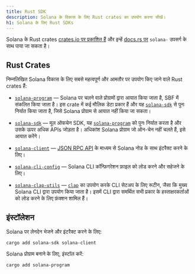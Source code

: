 ```yaml
---
title: Rust SDK
description: Solana के विकास के लिए Rust crates का उपयोग करना सीखें।
h1: Solana के लिए Rust SDKs
---
```


Solana के Rust crates
[crates.io पर प्रकाशित हैं](https://crates.io/search?q=solana-) और इन्हें
[docs.rs पर](https://docs.rs/releases/search?query=solana-) `solana-` उपसर्ग के
साथ पाया जा सकता है।

## Rust Crates

निम्नलिखित Solana विकास के लिए सबसे महत्वपूर्ण और आमतौर पर उपयोग किए जाने वाले
Rust crates हैं:

- [`solana-program`] &mdash; Solana पर चलने वाले प्रोग्रामों द्वारा आयात किया
  जाता है, SBF में संकलित किया जाता है। इस crate में कई मौलिक डेटा प्रकार हैं और
  यह [`solana-sdk`] से पुनः निर्यात किया जाता है, जिसे Solana प्रोग्राम से आयात
  नहीं किया जा सकता।

- [`solana-sdk`] &mdash; मूल ऑफचेन SDK, यह [`solana-program`] को पुनः निर्यात
  करता है और उसके ऊपर अधिक APIs जोड़ता है। अधिकांश Solana प्रोग्राम जो ऑन-चेन
  नहीं चलते हैं, इसे आयात करेंगे।

- [`solana-client`] &mdash; [JSON RPC API](/docs/rpc) के माध्यम से Solana नोड के
  साथ इंटरैक्ट करने के लिए।

- [`solana-cli-config`] &mdash; Solana CLI कॉन्फ़िगरेशन फ़ाइल को लोड करने और
  सहेजने के लिए।

- [`solana-clap-utils`] &mdash; [`clap`] का उपयोग करके CLI सेटअप के लिए रूटीन,
  जैसा कि मुख्य Solana CLI द्वारा उपयोग किया जाता है। इसमें CLI द्वारा समर्थित
  सभी प्रकार के हस्ताक्षरकर्ताओं को लोड करने के लिए फ़ंक्शन शामिल हैं।

[`solana-program`]: https://docs.rs/solana-program
[`solana-sdk`]: https://docs.rs/solana-sdk
[`solana-client`]: https://docs.rs/solana-client
[`solana-cli-config`]: https://docs.rs/solana-cli-config
[`solana-clap-utils`]: https://docs.rs/solana-clap-utils
[`clap`]: https://docs.rs/clap

## इंस्टॉलेशन

Solana पर लेनदेन भेजने और इंटरैक्ट करने के लिए:

```shell title="Terminal"
cargo add solana-sdk solana-client
```

Solana प्रोग्राम बनाने के लिए, इंस्टॉल करें:

```shell title="Terminal"
cargo add solana-program
```